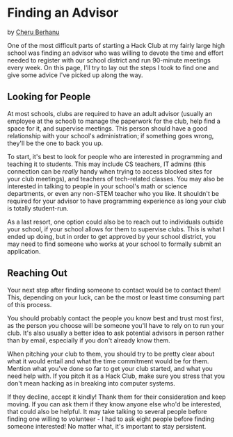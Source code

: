 # Finding an Advisor

by [Cheru Berhanu](https://cheru.dev)

One of the most difficult parts of starting a Hack Club at my fairly large high school was finding an advisor who was willing to devote the time and effort needed to register with our school district and run 90-minute meetings every week. On this page, I'll try to lay out the steps I took to find one and give some advice I've picked up along the way.

## Looking for People

At most schools, clubs are required to have an adult advisor (usually an employee at the school) to manage the paperwork for the club, help find a space for it, and supervise meetings. This person should have a good relationship with your school's administration; if something goes wrong, they'll be the one to back you up.

To start, it's best to look for people who are interested in programming and teaching it to students. This may include CS teachers, IT admins (this connection can be _really_ handy when trying to access blocked sites for your club meetings), and teachers of tech-related classes. You may also be interested in talking to people in your school's math or science departments, or even any non-STEM teacher who you like. It shouldn't be required for your advisor to have programming experience as long your club is totally student-run.

As a last resort, one option could also be to reach out to individuals outside your school, if your school allows for them to supervise clubs. This is what I ended up doing, but in order to get approved by your school district, you may need to find someone who works at your school to formally submit an application.

## Reaching Out

Your next step after finding someone to contact would be to contact them! This, depending on your luck, can be the most or least time consuming part of this process.

You should probably contact the people you know best and trust most first, as the person you choose will be someone you'll have to rely on to run your club. It's also usually a better idea to ask potential advisors in person rather than by email, especially if you don't already know them.

When pitching your club to them, you should try to be pretty clear about what it would entail and what the time commitment would be for them. Mention what you've done so far to get your club started, and what you need help with. If you pitch it as a Hack Club, make sure you stress that you don't mean hacking as in breaking into computer systems.

If they decline, accept it kindly! Thank them for their consideration and keep moving. If you can ask them if they know anyone else who'd be interested, that could also be helpful. It may take talking to several people before finding one willing to volunteer - I had to ask eight people before finding someone interested! No matter what, it's important to stay persistent.
